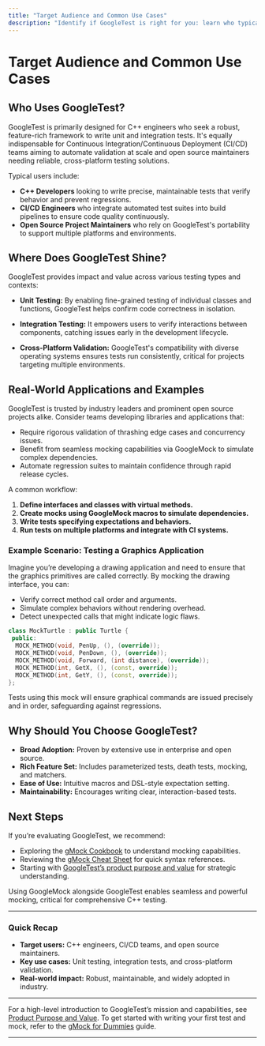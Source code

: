 ```yaml
---
title: "Target Audience and Common Use Cases"
description: "Identify if GoogleTest is right for you: learn who typically uses the framework (C++ engineers, CI/CD teams, open source maintainers), where it's most impactful (unit testing, integration tests, cross-platform validation), and see real-world examples from industry and open source."
---
```


# Target Audience and Common Use Cases

## Who Uses GoogleTest?
GoogleTest is primarily designed for C++ engineers who seek a robust, feature-rich framework to write unit and integration tests. It's equally indispensable for Continuous Integration/Continuous Deployment (CI/CD) teams aiming to automate validation at scale and open source maintainers needing reliable, cross-platform testing solutions.

Typical users include:

- **C++ Developers** looking to write precise, maintainable tests that verify behavior and prevent regressions.
- **CI/CD Engineers** who integrate automated test suites into build pipelines to ensure code quality continuously.
- **Open Source Project Maintainers** who rely on GoogleTest's portability to support multiple platforms and environments.

## Where Does GoogleTest Shine?
GoogleTest provides impact and value across various testing types and contexts:

- **Unit Testing:**
  By enabling fine-grained testing of individual classes and functions, GoogleTest helps confirm code correctness in isolation.

- **Integration Testing:**
  It empowers users to verify interactions between components, catching issues early in the development lifecycle.

- **Cross-Platform Validation:**
  GoogleTest's compatibility with diverse operating systems ensures tests run consistently, critical for projects targeting multiple environments.

## Real-World Applications and Examples
GoogleTest is trusted by industry leaders and prominent open source projects alike. Consider teams developing libraries and applications that:

- Require rigorous validation of thrashing edge cases and concurrency issues.
- Benefit from seamless mocking capabilities via GoogleMock to simulate complex dependencies.
- Automate regression suites to maintain confidence through rapid release cycles.

A common workflow:

1. **Define interfaces and classes with virtual methods.**
2. **Create mocks using GoogleMock macros to simulate dependencies.**
3. **Write tests specifying expectations and behaviors.**
4. **Run tests on multiple platforms and integrate with CI systems.**

### Example Scenario: Testing a Graphics Application
Imagine you’re developing a drawing application and need to ensure that the graphics primitives are called correctly. By mocking the drawing interface, you can:

- Verify correct method call order and arguments.
- Simulate complex behaviors without rendering overhead.
- Detect unexpected calls that might indicate logic flaws.

```cpp
class MockTurtle : public Turtle {
 public:
  MOCK_METHOD(void, PenUp, (), (override));
  MOCK_METHOD(void, PenDown, (), (override));
  MOCK_METHOD(void, Forward, (int distance), (override));
  MOCK_METHOD(int, GetX, (), (const, override));
  MOCK_METHOD(int, GetY, (), (const, override));
};
```

Tests using this mock will ensure graphical commands are issued precisely and in order, safeguarding against regressions.

## Why Should You Choose GoogleTest?

- **Broad Adoption:** Proven by extensive use in enterprise and open source.
- **Rich Feature Set:** Includes parameterized tests, death tests, mocking, and matchers.
- **Ease of Use:** Intuitive macros and DSL-style expectation setting.
- **Maintainability:** Encourages writing clear, interaction-based tests.

## Next Steps

If you’re evaluating GoogleTest, we recommend:

- Exploring the [gMock Cookbook](gmock_cook_book.md) to understand mocking capabilities.
- Reviewing the [gMock Cheat Sheet](gmock_cheat_sheet.md) for quick syntax references.
- Starting with [GoogleTest’s product purpose and value](product-purpose.mdx) for strategic understanding.

<Tip>
Using GoogleMock alongside GoogleTest enables seamless and powerful mocking, critical for comprehensive C++ testing.
</Tip>

---

### Quick Recap

- **Target users:** C++ engineers, CI/CD teams, and open source maintainers.
- **Key use cases:** Unit testing, integration tests, and cross-platform validation.
- **Real-world impact:** Robust, maintainable, and widely adopted in industry.

---

For a high-level introduction to GoogleTest’s mission and capabilities, see [Product Purpose and Value](/overview/product-intro/product-purpose). To get started with writing your first test and mock, refer to the [gMock for Dummies](gmock_for_dummies.md) guide.

---